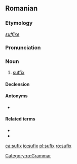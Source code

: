 ==Romanian==

===Etymology===
{{F.|ro}} ''[[suffixe]]''

===Pronunciation===
{{IPA|[su'fiks]|lang=ro}}

===Noun===
{{ro-noun|gend=n|pl=sufixe}}

# [[suffix]]

====Declension====
{{ro-noun-n|pl=sufixe|def=sufixul}}

====Antonyms====
* {{l|ro|prefix}}

====Related terms====
* {{l|ro|afix}}
* {{l|ro|infix}}

[[Category:ro:Grammar]]

[[ca:sufix]]
[[io:sufix]]
[[pl:sufix]]
[[ro:sufix]]